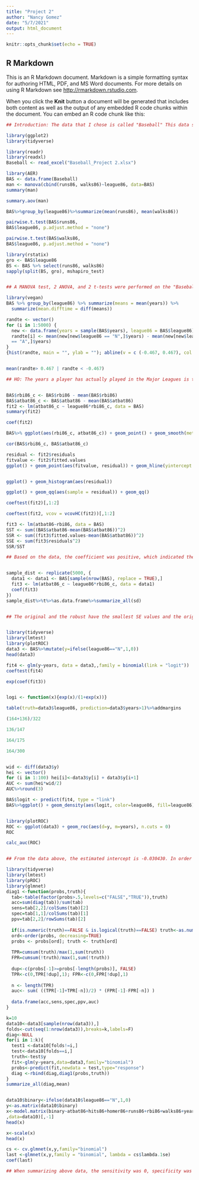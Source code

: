 ```yaml
---
title: "Project 2"
author: "Nancy Gomez"
date: "5/7/2021"
output: html_document
---
```


```r
knitr::opts_chunk$set(echo = TRUE)
```

## R Markdown

This is an R Markdown document. Markdown is a simple formatting syntax for authoring HTML, PDF, and MS Word documents. For more details on using R Markdown see <http://rmarkdown.rstudio.com>.

When you click the **Knit** button a document will be generated that includes both content as well as the output of any embedded R code chunks within the document. You can embed an R code chunk like this:

```r
## Introduction: The data that I chose is called "Baseball" This data set includes a total of 322 observations and 25 variables. The variables are the following: name1 (player's first name), name2 (player's last name), atbat86 (official bat appearances), hits86 (number of hits), homer86 (number of homeruns), runs86 (number of runs), rbi86 (runs batted in), walks86 (number of walks), years (years in Major League), atbat (career times at bat), hits (career hits), homeruns (career homeruns), runs (career runs), rbi (career runs battled in), walks (career walks), league86 (player's league in 1986), div86 (player's division), team86 (player's team), posit86 (player's position), outs86 (number of putouts), assist86 (number of assists), error86 (number of assists), sal87 (salary USD), league87 (league in 1987), and team87 (team in 1987).  

library(ggplot2)
library(tidyverse)

library(readr)
library(readxl)
Baseball <- read_excel("Baseball_Project 2.xlsx")

library(AER)
BAS <- data.frame(Baseball)
man <- manova(cbind(runs86, walks86)~league86, data=BAS)
summary(man)

summary.aov(man)

BAS%>%group_by(league86)%>%summarize(mean(runs86), mean(walks86))

pairwise.t.test(BAS$runs86,
BAS$league86, p.adjust.method = "none")

pairwise.t.test(BAS$walks86,
BAS$league86, p.adjust.method = "none")

library(rstatix)
gro <- BAS$league86
BS <- BAS %>% select(runs86, walks86)
sapply(split(BS, gro), mshapiro_test)


## A MANOVA test, 2 ANOVA, and 2 t-tests were performed on the "Baseball" data chosen. From the MANOVA test, Pillai = 0.031665, F = 5.2157, and p = 0.005903, suggesting that there is a difference among the baseball statistics for at least one of the quantatitve (numerical) variables. For league86, the results indicated, F = 7.4051 and p = 0.00686. From the pairwise t-test comparisons, runs86 and walks86 were compared which resulted in a differentiation. The p-value for N league86 was <0.05 so therefore it is not significant and the main assumptions were broken.  

library(vegan)
BAS %>% group_by(league86) %>% summarize(means = mean(years)) %>% 
  summarize(mean.difftime = diff(means))

randte <- vector()
for (i in 1:5000) {
  new <- data.frame(years = sample(BAS$years), league86 = BAS$league86)
  randte[i] <- mean(new[new$league86 == "N",]$years) - mean(new[new$league86 
  == "A",]$years)
}
{hist(randte, main = "", ylab = ""); abline(v = c (-0.467, 0.467), col = "red")}


mean(randte> 0.467 | randte < -0.467) 

## HO: The years a player has actually played in the Major Leagues is the same for League A and League N. HA: The years a player has actually played in the Major Leagues is different from League A and League N. The calculated p-value is 0.4, therefore you reject the HO. 


BAS$rbi86_c <- BAS$rbi86 - mean(BAS$rbi86)
BAS$atbat86_c <- BAS$atbat86 - mean(BAS$atbat86)
fit2 <- lm(atbat86_c ~ league86*rbi86_c, data = BAS)
summary(fit2)

coef(fit2)

BAS%>% ggplot(aes(rbi86_c, atbat86_c)) + geom_point() + geom_smooth(method = 'lm', se= F)

cor(BAS$rbi86_c, BAS$atbat86_c)

residual <- fit2$residuals
fitvalue <- fit2$fitted.values
ggplot() + geom_point(aes(fitvalue, residual)) + geom_hline(yintercept = 0, color = 'red')


ggplot() + geom_histogram(aes(residual))

ggplot() + geom_qq(aes(sample = residual)) + geom_qq()

coeftest(fit2)[,1:2]

coeftest(fit2, vcov = vcovHC(fit2))[,1:2]

fit3 <- lm(atbat86~rbi86, data = BAS)
SST <- sum((BAS$atbat86-mean(BAS$atbat86))^2)
SSR <- sum((fit3$fitted.values-mean(BAS$atbat86))^2)
SSE <- sum(fit3$residuals^2)
SSR/SST

## Based on the data, the coefficient was positive, which indicated the rbi86 variable (x-axis) increase, then the atbat86 variable (y-axis) will also increase. In order to show the interaction between these two variables, a ggplot was created, showing homoskedasticity was not met. In addition, the standard errors for the robust differ from the non-robust and the model explains 67.33% variation outcome.  


sample_dist <- replicate(5000, {
  data1 <- data1 <- BAS[sample(nrow(BAS), replace = TRUE),]
  fit3 <- lm(atbat86_c ~ league86*rbi86_c, data = data1)
  coef(fit3)
})
sample_dist%>%t%>%as.data.frame%>%summarize_all(sd)


## The original and the robust have the smallest SE values and the original SE and robust SE p-value show to be less than as well. 


library(tidyverse)
library(lmtest)
library(plotROC)
data3 <- BAS%>%mutate(y=ifelse(league86=="N",1,0))
head(data3)

fit4 <- glm(y~years, data = data3,,family = binomial(link = "logit"))
coeftest(fit4)

exp(coef(fit3))


logi <- function(x){exp(x)/(1+exp(x))}

table(truth=data3$league86, prediction=data3$years>1)%>%addmargins

(164+136)/322

136/147

164/175

164/300


wid <- diff(data3$y)
hei <- vector()
for (i in 1:100) hei[i]<-data3$y[i] + data3$y[i+1]
AUC <- sum(hei*wid/2)
AUC%>%round(3)

BAS$logit <- predict(fit4, type = "link")
BAS%>%ggplot() + geom_density(aes(logit, color=league86, fill=league86), alpha = .5) + theme(legend.position = c(.3,.6)) + geom_vline(xintercept = 2) + xlab("logit (log-odd)") + geom_rug(aes(logit, color = league86))


library(plotROC)
ROC <- ggplot(data3) + geom_roc(aes(d=y, m=years), n.cuts = 0)
ROC

calc_auc(ROC)


## From the data above, the estimated intercept is -0.030430. In order to calculate the accuracy, sensitivity, specificity, and precision, a table was created. The table showed accuracy to be 0.931677, specificity to be 0.9251701, sensitivty to be 0.9371429, and precision to be 0.5466667. The AUC is considered bad because it valued at -6.5. From the ROC, AUC was calculated to be 0.4669193.

library(tidyverse)
library(lmtest)
library(pROC)
library(glmnet)
diag1 <-function(probs,truth){
  tab<-table(factor(probs>.5,levels=c("FALSE","TRUE")),truth)
  acc=sum(diag(tab))/sum(tab)
  sens=tab[2,2]/colSums(tab)[2]
  spec=tab[1,1]/colSums(tab)[1]
  ppv=tab[2,2]/rowSums(tab)[2]
  
  if(is.numeric(truth)==FALSE & is.logical(truth)==FALSE) truth<-as.numeric(truth)-1 
  ord<-order(probs, decreasing=TRUE)
  probs <- probs[ord]; truth <- truth[ord]
  
  TPR=cumsum(truth)/max(1,sum(truth)) 
  FPR=cumsum(!truth)/max(1,sum(!truth))
  
  dup<-c(probs[-1]>=probs[-length(probs)], FALSE)
  TPR<-c(0,TPR[!dup],1); FPR<-c(0,FPR[!dup],1)
  
  n <- length(TPR)
  auc<- sum( ((TPR[-1]+TPR[-n])/2) * (FPR[-1]-FPR[-n]) )
  
  data.frame(acc,sens,spec,ppv,auc)
}

k=10
data10<-data3[sample(nrow(data3)),]
folds<-cut(seq(1:nrow(data3)),breaks=k,labels=F)
diag<-NULL 
for(i in 1:k){
  test1 <-data10[folds!=i,]   
  test<-data10[folds==i,]
  truth<-test$y
  fit<-glm(y~years,data=data3,family="binomial")
  probs<-predict(fit,newdata = test,type="response")
  diag <-rbind(diag,diag1(probs,truth)) 
}
summarize_all(diag,mean)


data10$binary<-ifelse(data10$league86=="N",1,0)
y<-as.matrix(data10$binary)
x<-model.matrix(binary~atbat86+hits86+homer86+runs86+rbi86+walks86+years+atbat+hits+homeruns+runs+rbi+walks+outs86+assist86+error86+sal87
,data=data10)[,-1]
head(x)

x<-scale(x)
head(x)

cs <- cv.glmnet(x,y,family="binomial")
last <-glmnet(x,y,family = "binomial", lambda = cs$lambda.1se)
coef(last)

## When summarizing above data, the sensitivity was 0, specificity was 1, accuracy was 0.5438447. The AUC was calculated to be 0.5418689, which is about 50%. Based on the both data, the AUC is not the same. 


```

